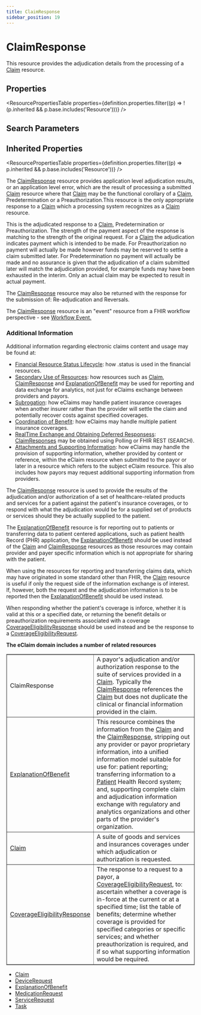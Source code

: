 ```yaml
---
title: ClaimResponse
sidebar_position: 19
---
```


# ClaimResponse

This resource provides the adjudication details from the processing of a <a href="/docs/api/fhir/resources/claim">Claim</a> resource.

<Tabs queryString="section">
<TabItem value="schema" label="Schema" default>


## Properties


<ResourcePropertiesTable properties={definition.properties.filter((p) => !(p.inherited && p.base.includes('Resource')))} />

## Search Parameters

<SearchParamsTable searchParams={definition.searchParameters} />

## Inherited Properties

<ResourcePropertiesTable properties={definition.properties.filter((p) => p.inherited && p.base.includes('Resource'))} />

</TabItem>
  <TabItem value="usage" label="Usage">
    <div> <a name="scope"></a>  <p> The <a href="/docs/api/fhir/resources/claimresponse">ClaimResponse</a> resource provides application level adjudication results, or an application level error,  which are the result of processing a submitted <a href="/docs/api/fhir/resources/claim">Claim</a> resource where that <a href="/docs/api/fhir/resources/claim">Claim</a> may be the functional corollary of   a <a href="/docs/api/fhir/resources/claim">Claim</a>, Predetermination or a Preauthorization.This resource is the only appropriate response to a <a href="/docs/api/fhir/resources/claim">Claim</a> which a  processing system recognizes as a <a href="/docs/api/fhir/resources/claim">Claim</a> resource.  </p>  <p>  This is the adjudicated response to a <a href="/docs/api/fhir/resources/claim">Claim</a>, Predetermination or Preauthorization. The strength   of the payment aspect of the response is matching to the strength of the original request. For a   <a href="/docs/api/fhir/resources/claim">Claim</a> the adjudication indicates payment which is intended to be made. For Preauthorization no payment will  actually be made however funds may be reserved to settle a claim submitted later. For   Predetermination no payment will  actually be made and no assurance is given that the adjudication of a claim submitted later will  match the adjudication provided, for example funds may have been exhausted in the interim.   Only an actual claim may be expected to result in actual payment.  </p> <p> The <a href="/docs/api/fhir/resources/claimresponse">ClaimResponse</a> resource may also be returned with the response for the submission of: Re-adjudication and Reversals. </p>  <p>The <a href="/docs/api/fhir/resources/claimresponse">ClaimResponse</a> resource is an "event" resource from a FHIR workflow perspective - see <a href="https://www.hl7.org/fhir/workflow.html#event">Workflow Event.</a></p> <h3 class="self-link-parent"> Additional Information <a href="https://www.hl7.org/fhir/claimresponse.html#13.7.1.1" title="link to here" class="self-link"></a></h3> <p> Additional information regarding electronic claims content and usage may be found at: </p>   <ul> <li><a href="https://www.hl7.org/fhir/financial-module.html#resource-status">Financial Resource Status Lifecycle</a>: how .status is used in the financial resources.</li> <li><a href="https://www.hl7.org/fhir/financial-module.html#secondary-use">Secondary Use of Resources</a>: how resources such as <a href="/docs/api/fhir/resources/claim">Claim</a>, <a href="/docs/api/fhir/resources/claimresponse">ClaimResponse</a> and <a href="/docs/api/fhir/resources/explanationofbenefit">ExplanationOfBenefit</a>  may be used for    reporting and data exchange for analytics, not just for eClaims exchange between providers and payors.</li> <li><a href="https://www.hl7.org/fhir/financial-module.html#subrogation">Subrogation</a>: how eClaims may handle patient insurance coverages when another insurer rather than  the provider will settle the claim and potentially recover costs against specified coverages.</li> <li><a href="https://www.hl7.org/fhir/financial-module.html#cob">Coordination of Benefit</a>: how eClaims may handle multiple patient insurance coverages.</li> <li><a href="https://www.hl7.org/fhir/financial-module.html#real-time">RealTime Exchange and Obtaining Deferred Responsess</a>: <a href="/docs/api/fhir/resources/claimresponse">ClaimResponses</a> may be obtained using Polling or FHIR REST (SEARCH).</li> <li><a href="https://www.hl7.org/fhir/financial-module.html#attachments">Attachments and Supporting Information</a>: how eClaims may handle the provision of supporting  information, whether provided by content or reference, within the eClaim resource when submitted to the payor or later in a resource which refers  to the subject eClaim resource. This also includes how payors may request additional supporting information from providers.</li> </ul>  </div>
    </TabItem>
  <TabItem value="relationships" label="Relationships">
    <div>   <a name="bnr"></a>       <p>The <a href="/docs/api/fhir/resources/claimresponse">ClaimResponse</a> resource is used to provide the results of the adjudication and/or authorization of a set of healthcare-related   products and services for a patient against the patient's insurance coverages, or to respond with what the adjudication would be for   a supplied set of products or services should they be actually supplied to the patient.   </p>    <p>The <a href="/docs/api/fhir/resources/explanationofbenefit">ExplanationOfBenefit</a> resource is for reporting out to patients or transferring data to patient centered applications, such as patient   health Record (PHR) application, the <a href="/docs/api/fhir/resources/explanationofbenefit">ExplanationOfBenefit</a>    should be used instead of the <a href="/docs/api/fhir/resources/claim">Claim</a> and <a href="/docs/api/fhir/resources/claimresponse">ClaimResponse</a> resources as those   resources may contain provider and payer specific information which is not appropriate for sharing with the patient.</p>     <p>When using the resources for reporting and transferring claims data, which may have originated in some standard other than FHIR, the <a href="/docs/api/fhir/resources/claim">Claim</a> resource is useful if only the  request side of the information exchange is of interest. If, however, both the request and the adjudication information is to be reported then the     <a href="/docs/api/fhir/resources/explanationofbenefit">ExplanationOfBenefit</a> should be used instead.   </p>     <p>When responding whether the patient's coverage is inforce, whether it is valid at this or a specified date, or returning   the benefit details or preauthorization requirements associated with a coverage    <a href="/docs/api/fhir/resources/coverageeligibilityresponse">CoverageEligibilityResponse</a> should be used instead and be the response to a   <a href="/docs/api/fhir/resources/coverageeligibilityrequest">CoverageEligibilityRequest</a>.   </p>     <b>The eClaim domain includes a number of related resources</b>    <table border="1" cellpadding="1" cellspacing="2" frame="box">    <tbody><tr>     <td>ClaimResponse</td>     <td>A payor's adjudication and/or authorization response to the suite of services provided in a <a href="/docs/api/fhir/resources/claim">Claim</a>. Typically the <a href="/docs/api/fhir/resources/claimresponse">ClaimResponse</a> references the <a href="/docs/api/fhir/resources/claim">Claim</a> but does not duplicate   the clinical or financial information provided in the claim.</td>    </tr>    <tr>     <td><a href="/docs/api/fhir/resources/explanationofbenefit">ExplanationOfBenefit</a></td>     <td>This resource combines the information from the <a href="/docs/api/fhir/resources/claim">Claim</a> and the <a href="/docs/api/fhir/resources/claimresponse">ClaimResponse</a>, stripping out any provider or payor proprietary information, into a unified information model       suitable for use for: patient reporting; transferring information to a <a href="/docs/api/fhir/resources/patient">Patient</a> Health Record system; and, supporting complete claim and adjudication information exchange      with regulatory and analytics organizations and other parts of the provider's organization.     </td>    </tr>       <tr>     <td><a href="/docs/api/fhir/resources/claim">Claim</a></td>     <td>A suite of goods and services and insurances coverages under which adjudication or authorization is requested.</td>    </tr>    <tr>     <td><a href="/docs/api/fhir/resources/coverageeligibilityresponse">CoverageEligibilityResponse</a></td>     <td>The response to a request to a payor, a <a href="/docs/api/fhir/resources/coverageeligibilityrequest">CoverageEligibilityRequest</a>,     to: ascertain whether a coverage is in-force at the current or at a specified time; list the table of benefits;     determine whether coverage is provided for specified categories or specific services; and whether preauthorization is required, and if so     what supporting information would be required.</td>    </tr>   </tbody></table>  </div>
    </TabItem>
  
  <TabItem value="referencedBy" label="Referenced By">
    <ul><li><a href="/docs/api/fhir/resources/claim">Claim</a></li>
<li><a href="/docs/api/fhir/resources/devicerequest">DeviceRequest</a></li>
<li><a href="/docs/api/fhir/resources/explanationofbenefit">ExplanationOfBenefit</a></li>
<li><a href="/docs/api/fhir/resources/medicationrequest">MedicationRequest</a></li>
<li><a href="/docs/api/fhir/resources/servicerequest">ServiceRequest</a></li>
<li><a href="/docs/api/fhir/resources/task">Task</a></li></ul>
    </TabItem>

</Tabs>
